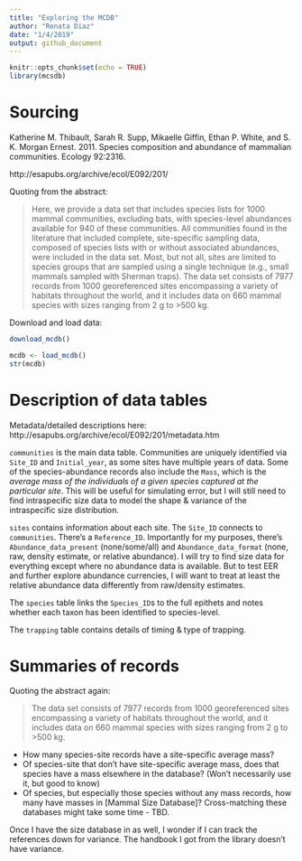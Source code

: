 ```yaml
---
title: "Exploring the MCDB"
author: "Renata Diaz"
date: "1/4/2019"
output: github_document
---
```


```r
knitr::opts_chunk$set(echo = TRUE)
library(mcsdb)
```

# Sourcing

Katherine M. Thibault, Sarah R. Supp, Mikaelle Giffin, Ethan P. White, and S. K. Morgan Ernest. 2011. Species composition and abundance of mammalian communities. Ecology 92:2316.

http://esapubs.org/archive/ecol/E092/201/

Quoting from the abstract: 

> Here, we provide a data set that includes species lists for 1000 mammal communities, excluding bats, with species-level abundances available for 940 of these communities. All communities found in the literature that included complete, site-specific sampling data, composed of species lists with or without associated abundances, were included in the data set. Most, but not all, sites are limited to species groups that are sampled using a single technique (e.g., small mammals sampled with Sherman traps). The data set consists of 7977 records from 1000 georeferenced sites encompassing a variety of habitats throughout the world, and it includes data on 660 mammal species with sizes ranging from 2 g to >500 kg.

Download and load data:

```r
download_mcdb()
```

```r
mcdb <- load_mcdb()
str(mcdb)
```


# Description of data tables

Metadata/detailed descriptions here: http://esapubs.org/archive/ecol/E092/201/metadata.htm

`communities` is the main data table. Communities are uniquely identified via `Site_ID` and `Initial_year`, as some sites have multiple years of data. Some of the species-abundance records also include the `Mass`, which is the *average mass of the individuals of a given species captured at the particular site*. This will be useful for simulating error, but I will still need to find intraspecific size data to model the shape & variance of the intraspecific size distribution. 

`sites` contains information about each site. The `Site_ID` connects to `communities`. There's a `Reference_ID`. Importantly for my purposes, there's `Abundance_data_present` (none/some/all) and `Abundance_data_format` (none, raw, density estimate, or relative abundance). I will try to find size data for everything except where no abundance data is available. But to test EER and further explore abundance currencies, I will want to treat at least the relative abundance data differently from raw/density estimates.  

The `species` table links the `Species_ID`s to the full epithets and notes whether each taxon has been identified to species-level.

The `trapping` table contains details of timing & type of trapping.

# Summaries of records

Quoting the abstract again: 

> The data set consists of 7977 records from 1000 georeferenced sites encompassing a variety of habitats throughout the world, and it includes data on 660 mammal species with sizes ranging from 2 g to >500 kg.

* How many species-site records have a site-specific average mass?
* Of species-site that don't have site-specific average mass, does that species have a mass elsewhere in the database? (Won't necessarily use it, but good to know)
* Of species, but especially those species without any mass records, how many have masses in [Mammal Size Database]? Cross-matching these databases might take some time - TBD.

Once I have the size database in as well, I wonder if I can track the references down for variance. The handbook I got from the library doesn't have variance.
